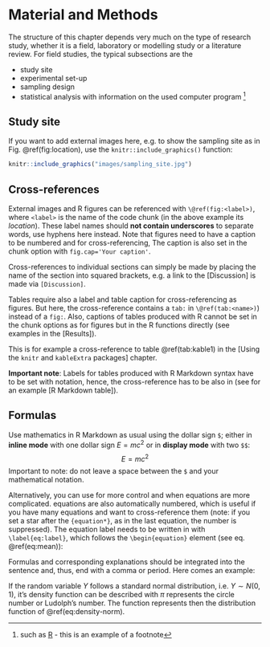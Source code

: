 # Material and Methods

The structure of this chapter depends very much on the type of research study, whether it is a field, laboratory or modelling study or a literature review. For field studies, the typical subsections are the

- study site
- experimental set-up
- sampling design
- statistical analysis with information on the used computer program ^[such as [R](https://cran.r-project.org/) - this is an example of a footnote]

## Study site

If you want to add external images here, e.g. to show the sampling site as in Fig. \@ref(fig:location), use the `knitr::include_graphics()` function:

```r
knitr::include_graphics("images/sampling_site.jpg")
```


## Cross-references

External images and R figures can be referenced with `\@ref(fig:<label>)`, where `<label>` is the name of the code chunk (in the above example its *location*). These label names should **not contain underscores** to separate words, use hyphens here instead. Note that figures need to have a caption to be numbered and for cross-referencing, The caption is also set in the chunk option with `fig.cap='Your caption'`.

Cross-references to individual sections can simply be made by placing the name of the section into squared brackets, e.g. a link to the [Discussion] is made via `[Discussion]`.

Tables require also a label and table caption for cross-referencing as figures. But here, the cross-reference contains a `tab:` in `\@ref(tab:<name>)`) instead of a `fig:`. Also, captions of tables produced with R cannot be set in the chunk options as for figures but in the R functions directly (see examples in the [Results]).

This is for example a cross-reference to table \@ref(tab:kable1) in the [Using the `knitr` and  `kableExtra` packages] chapter.

**Important note**: Labels for tables produced with R Markdown syntax have to be set with \LaTeX notation, hence, the cross-reference has to be also in \LaTeX (see for an example [R Markdown table]).


## Formulas

Use mathematics in R Markdown as usual using the dollar sign `$`; either in **inline mode** with one dollar sign $E = mc^2$ or in **display mode** with two `$$`: $$E = mc^2$$
Important to note: do not leave a space between the `$` and your mathematical notation.

Alternatively, you can use \LaTeX for more control and when equations are more complicated. \LaTeX equations are also automatically numbered, which is useful if you have many equations and want to cross-reference them (note: if you set a star after the `{equation*}`, as in the last equation, the number is suppressed). The equation label needs to be written in \LaTeX with `\label{eq:label}`, which follows the `\begin{equation}` element (see eq. \@ref(eq:mean)):

\begin{equation} \label{eq:mean}
  \bar{X} = \frac{\sum_{i=1}^n X_i}{n} 
\end{equation}  

Formulas and corresponding explanations should be integrated into the sentence and, thus, end with a comma or period. Here comes an example:

If the random variable $Y$ follows a standard normal distribution, i.e. $Y \sim N(0,1)$, it's density function can be described with
\begin{equation} \label{eq:density-norm}
  f_{Y}(y)=\varphi(y) \stackrel{\mathrm{def}}{=} \frac{1}{\sqrt{2 \pi}} \exp \left\{ -\frac{y^2}{2} \right\}, y \in \mathbb{R}.
\end{equation}
$\pi$ represents the circle number or Ludolph's number. The function
\begin{equation*}
  F_{Y}(y) = \Phi(y) \stackrel{\mathrm{def}}{=} \int_{-\infty}^y \varphi(x) \,\mathrm{d}x, \quad y \in \mathbb{R},
\end{equation*}
represents then the distribution function of \@ref(eq:density-norm).

